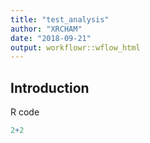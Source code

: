 ```yaml
---
title: "test_analysis"
author: "XRCHAM"
date: "2018-09-21"
output: workflowr::wflow_html
---
```


## Introduction
R code
```r
2+2
```




